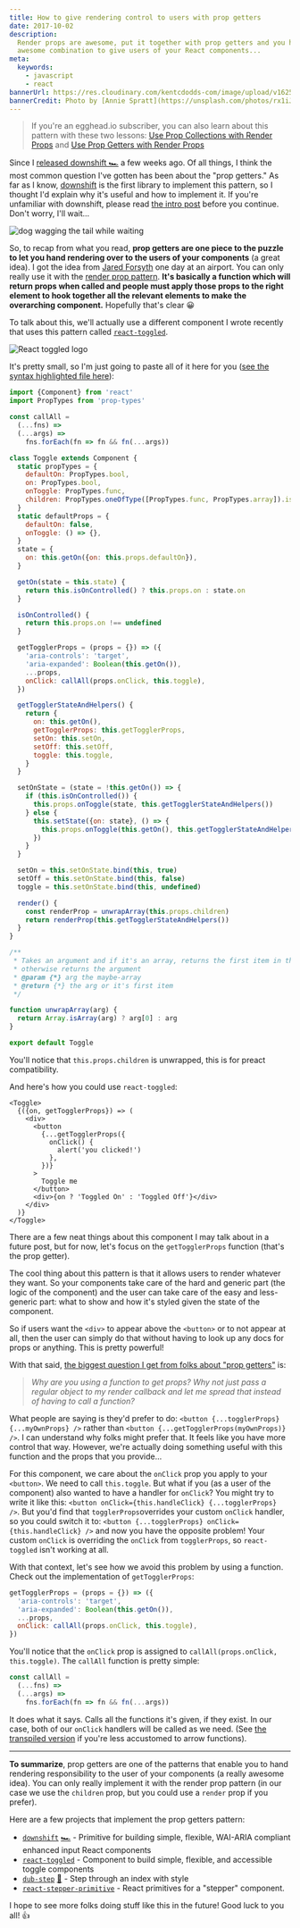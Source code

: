 ```yaml
---
title: How to give rendering control to users with prop getters
date: 2017-10-02
description:
  Render props are awesome, put it together with prop getters and you have an
  awesome combination to give users of your React components...
meta:
  keywords:
    - javascript
    - react
bannerUrl: https://res.cloudinary.com/kentcdodds-com/image/upload/v1625032842/kentcdodds.com/content/blog/how-to-give-rendering-control-to-users-with-prop-getters/banner.jpg
bannerCredit: Photo by [Annie Spratt](https://unsplash.com/photos/rx1iJ59jRyU)
---
```


> If you're an egghead.io subscriber, you can also learn about this pattern with
> these two lessons:
> [Use Prop Collections with Render Props](https://egghead.io/lessons/react-use-prop-collections-with-render-props)
> and
> [Use Prop Getters with Render Props](https://egghead.io/lessons/react-use-prop-getters-with-render-props)

Since I [released downshift 🏎](/blog/introducing-downshift-for-react) a few
weeks ago. Of all things, I think the most common question I've gotten has been
about the "prop getters." As far as I know,
[downshift](https://github.com/downshift-js/downshift) is the first library to
implement this pattern, so I thought I'd explain why it's useful and how to
implement it. If you're unfamiliar with downshift, please read
[the intro post](/blog/introducing-downshift-for-react) before you continue.
Don't worry, I'll wait...

![dog wagging the tail while waiting](https://res.cloudinary.com/kentcdodds-com/image/upload/v1625032844/kentcdodds.com/content/blog/how-to-give-rendering-control-to-users-with-prop-getters/0.gif)

So, to recap from what you read, **prop getters are one piece to the puzzle to
let you hand rendering over to the users of your components** (a great idea). I
got the idea from [Jared Forsyth](https://twitter.com/jaredforsyth) one day at
an airport. You can only really use it with the
[render prop pattern](https://cdb.reacttraining.com/use-a-render-prop-50de598f11ce).
**It's basically a function which will return props when called and people must
apply those props to the right element to hook together all the relevant
elements to make the overarching component.** Hopefully that's clear 😀

To talk about this, we'll actually use a different component I wrote recently
that uses this pattern called
[`react-toggled`](https://github.com/kentcdodds/react-toggled).

![React toggled logo](https://res.cloudinary.com/kentcdodds-com/image/upload/v1625032841/kentcdodds.com/content/blog/how-to-give-rendering-control-to-users-with-prop-getters/1.png)

It's pretty small, so I'm just going to paste all of it here for you
([see the syntax highlighted file here](https://github.com/kentcdodds/react-toggled/blob/master/src/index.js)):

```js
import {Component} from 'react'
import PropTypes from 'prop-types'

const callAll =
  (...fns) =>
  (...args) =>
    fns.forEach(fn => fn && fn(...args))

class Toggle extends Component {
  static propTypes = {
    defaultOn: PropTypes.bool,
    on: PropTypes.bool,
    onToggle: PropTypes.func,
    children: PropTypes.oneOfType([PropTypes.func, PropTypes.array]).isRequired,
  }
  static defaultProps = {
    defaultOn: false,
    onToggle: () => {},
  }
  state = {
    on: this.getOn({on: this.props.defaultOn}),
  }

  getOn(state = this.state) {
    return this.isOnControlled() ? this.props.on : state.on
  }

  isOnControlled() {
    return this.props.on !== undefined
  }

  getTogglerProps = (props = {}) => ({
    'aria-controls': 'target',
    'aria-expanded': Boolean(this.getOn()),
    ...props,
    onClick: callAll(props.onClick, this.toggle),
  })

  getTogglerStateAndHelpers() {
    return {
      on: this.getOn(),
      getTogglerProps: this.getTogglerProps,
      setOn: this.setOn,
      setOff: this.setOff,
      toggle: this.toggle,
    }
  }

  setOnState = (state = !this.getOn()) => {
    if (this.isOnControlled()) {
      this.props.onToggle(state, this.getTogglerStateAndHelpers())
    } else {
      this.setState({on: state}, () => {
        this.props.onToggle(this.getOn(), this.getTogglerStateAndHelpers())
      })
    }
  }

  setOn = this.setOnState.bind(this, true)
  setOff = this.setOnState.bind(this, false)
  toggle = this.setOnState.bind(this, undefined)

  render() {
    const renderProp = unwrapArray(this.props.children)
    return renderProp(this.getTogglerStateAndHelpers())
  }
}

/**
 * Takes an argument and if it's an array, returns the first item in the array
 * otherwise returns the argument
 * @param {*} arg the maybe-array
 * @return {*} the arg or it's first item
 */

function unwrapArray(arg) {
  return Array.isArray(arg) ? arg[0] : arg
}

export default Toggle
```

You'll notice that `this.props.children` is unwrapped, this is for preact
compatibility.

And here's how you could use `react-toggled`:

```tsx
<Toggle>
  {({on, getTogglerProps}) => (
    <div>
      <button
        {...getTogglerProps({
          onClick() {
            alert('you clicked!')
          },
        })}
      >
        Toggle me
      </button>
      <div>{on ? 'Toggled On' : 'Toggled Off'}</div>
    </div>
  )}
</Toggle>
```

There are a few neat things about this component I may talk about in a future
post, but for now, let's focus on the `getTogglerProps` function (that's the
prop getter).

The cool thing about this pattern is that it allows users to render whatever
they want. So your components take care of the hard and generic part (the logic
of the component) and the user can take care of the easy and less-generic part:
what to show and how it's styled given the state of the component.

So if users want the `<div>` to appear above the `<button>` or to not appear at
all, then the user can simply do that without having to look up any docs for
props or anything. This is pretty powerful!

With that said,
[the biggest question I get from folks about "prop getters"](https://twitter.com/sprjrx/status/908367026619506688)
is:

> _Why are you using a function to get props? Why not just pass a regular object
> to my render callback and let me spread that instead of having to call a
> function?_

What people are saying is they'd prefer to do:
`<button {...togglerProps} {...myOwnProps} />` rather than
`<button {...getTogglerProps(myOwnProps)} />`. I can understand why folks might
prefer that. It feels like you have more control that way. However, we're
actually doing something useful with this function and the props that you
provide...

For this component, we care about the `onClick` prop you apply to your
`<button>`. We need to call `this.toggle`. But what if you (as a user of the
component) also wanted to have a handler for `onClick`? You might try to write
it like this: `<button onClick={this.handleClick} {...togglerProps} />`. But
you'd find that `togglerProps`overrides your custom `onClick` handler, so you
could switch it to: `<button {...togglerProps} onClick={this.handleClick} />`
and now you have the opposite problem! Your custom `onClick` is overriding the
`onClick` from `togglerProps`, so `react-toggled` isn't working at all.

With that context, let's see how we avoid this problem by using a function.
Check out the implementation of `getTogglerProps`:

```js
getTogglerProps = (props = {}) => ({
  'aria-controls': 'target',
  'aria-expanded': Boolean(this.getOn()),
  ...props,
  onClick: callAll(props.onClick, this.toggle),
})
```

You'll notice that the `onClick` prop is assigned to
`callAll(props.onClick, this.toggle)`. The `callAll` function is pretty simple:

```js
const callAll =
  (...fns) =>
  (...args) =>
    fns.forEach(fn => fn && fn(...args))
```

It does what it says. Calls all the functions it's given, if they exist. In our
case, both of our `onClick` handlers will be called as we need. (See
[the transpiled version](http://babeljs.io/repl/#?babili=false&browsers=&build=&builtIns=false&code_lz=MYewdgzgLgBMCGAbRBBZMC8MAUA6fAZpAJSYB8O-u8ATgOYSkYVES4Eg0Ci8wAFtiLkYQgGSiRYPPloNixIA&debug=false&circleciRepo=&evaluate=true&lineWrap=false&presets=env&prettier=false&targets=&version=6.26.0)
if you're less accustomed to arrow functions).

---

**To summarize**, prop getters are one of the patterns that enable you to hand
rendering responsibility to the user of your components (a really awesome idea).
You can only really implement it with the render prop pattern (in our case we
use the `children` prop, but you could use a `render` prop if you prefer).

Here are a few projects that implement the prop getters pattern:

- [`downshift`](https://github.com/downshift-js/downshift)
  [🏎](https://github.com/downshift-js/downshift) - Primitive for building
  simple, flexible, WAI-ARIA compliant enhanced input React components
- [`react-toggled`](https://github.com/kentcdodds/react-toggled) - Component to
  build simple, flexible, and accessible toggle components
- [`dub-step`](https://github.com/infiniteluke/dub-step)
  [🕺](https://github.com/infiniteluke/dub-step) - Step through an index with
  style
- [`react-stepper-primitive`](https://github.com/ajoslin/react-stepper-primitive) -
  React primitives for a "stepper" component.

I hope to see more folks doing stuff like this in the future! Good luck to you
all! 👍
